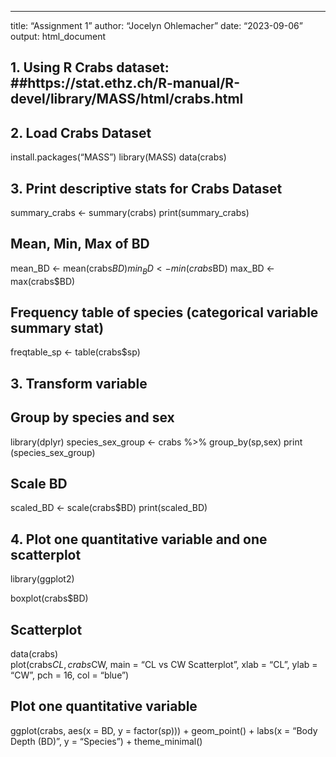 ---
title: "Assignment 1"
author: "Jocelyn Ohlemacher"
date: "2023-09-06"
output: html_document

## 1. Using R Crabs dataset: ##https://stat.ethz.ch/R-manual/R-devel/library/MASS/html/crabs.html


## 2. Load Crabs Dataset
install.packages("MASS")
library(MASS)
data(crabs)

## 3. Print descriptive stats for Crabs Dataset
summary_crabs <- summary(crabs)
print(summary_crabs)

## Mean, Min, Max of BD
mean_BD <- mean(crabs$BD)
min_BD <- min(crabs$BD)
max_BD <- max(crabs$BD)

## Frequency table of species (categorical variable summary stat)
freqtable_sp <- table(crabs$sp)

## 3. Transform variable

## Group by species and sex
library(dplyr)
species_sex_group <- crabs %>% group_by(sp,sex)
print (species_sex_group)

## Scale BD
scaled_BD <- scale(crabs$BD)
print(scaled_BD)

## 4. Plot one quantitative variable and one scatterplot
library(ggplot2)

boxplot(crabs$BD)

## Scatterplot
data(crabs)  
plot(crabs$CL, crabs$CW, main = "CL vs CW Scatterplot", xlab = "CL", ylab = "CW", pch = 16, col = "blue")

## Plot one quantitative variable
ggplot(crabs, aes(x = BD, y = factor(sp))) +
  geom_point() +
  labs(x = "Body Depth (BD)", y = "Species") +
  theme_minimal()

